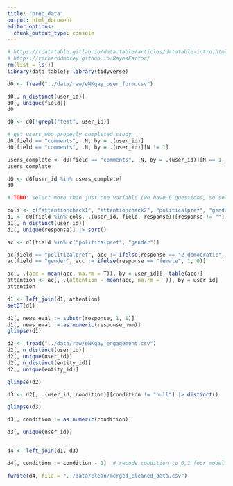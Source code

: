 ```yaml
---
title: "prep_data"
output: html_document
editor_options: 
  chunk_output_type: console
---
```


```r
# https://rdatatable.gitlab.io/data.table/articles/datatable-intro.html
# https://richarddmorey.github.io/BayesFactor/
rm(list = ls())
library(data.table); library(tidyverse)
```

```r
d0 <- fread("../data/raw/eNKqay_user_form.csv")
```

```r
d0[, n_distinct(user_id)]
d0[, unique(field)]
d0
```

```r
d0 <- d0[!grepl("test", user_id)]
```

```r
# get users who properly completed study
d0[field == "comments", .N, by = .(user_id)]
d0[field == "comments", .N, by = .(user_id)][N != 1]

users_complete <- d0[field == "comments", .N, by = .(user_id)][N == 1, user_id]
users_complete

d0 <- d0[user_id %in% users_complete]
d0
```


```r
# TODO: select more than just one variable (we have 6 questions, so select 6 variables/fields); use %in% to select/filter multiple fields not ==

cols <- c("attentioncheck1", "attentioncheck2", "politicalpref", "gender")
d1 <- d0[field %in% cols, .(user_id, field, response)][response != ""]
d1[, n_distinct(user_id)]
d1[, unique(response)] |> sort()
```

```r
ac <- d1[field %in% c("politicalpref", "gender")]

ac[field == "politicalpref", acc := ifelse(response == "2_democratic", 1, 0)]
ac[field == "gender", acc := ifelse(response == "female", 1, 0)]

ac[, .(acc = mean(acc, na.rm = T)), by = user_id][, table(acc)]
attention <- ac[, .(attention = mean(acc, na.rm = T)), by = user_id]
attention

d1 <- left_join(d1, attention)
setDT(d1)
```


```r
d1[, news_eval := substr(response, 1, 1)]
d1[, news_eval := as.numeric(response_num)]
glimpse(d1)
```

```r
d2 <- fread("../data/raw/eNKqay_engagement.csv")
d2[, n_distinct(user_id)]
d2[, unique(user_id)]
d2[, n_distinct(entity_id)]
d2[, unique(entity_id)]

glimpse(d2)

d3 <- d2[, .(user_id, condition)][condition != "null"] |> distinct()

glimpse(d3)

d3[, condition := as.numeric(condition)]

d3[, unique(user_id)]


d4 <- left_join(d1, d3)

d4[, condition := condition - 1]  # recode condition to 0,1 foor model fitting

fwrite(d4, file = "../data/clean/merged_cleaned_data.csv")



```

